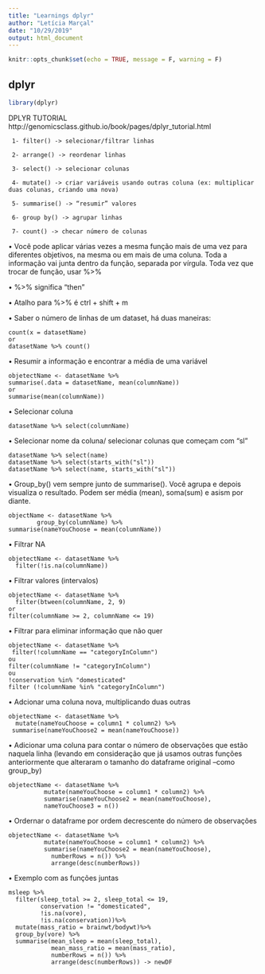 ```yaml
---
title: "Learnings dplyr"
author: "Letícia Marçal"
date: "10/29/2019"
output: html_document
---
```


```r
knitr::opts_chunk$set(echo = TRUE, message = F, warning = F)
```

## dplyr

```r
library(dplyr)
```

DPLYR TUTORIAL http://genomicsclass.github.io/book/pages/dplyr_tutorial.html

     1-	filter() -> selecionar/filtrar linhas

     2-	arrange() -> reordenar linhas 

     3-	select() -> selecionar colunas

     4-	mutate() -> criar variáveis usando outras coluna (ex: multiplicar duas colunas, criando uma nova) 

     5-	summarise() -> “resumir” valores 

     6-	group by() -> agrupar linhas 

     7-	count() -> checar número de colunas



•	Você pode aplicar várias vezes a mesma função mais de uma vez para diferentes objetivos, na mesma ou em mais de uma coluna. Toda a informação vai junta dentro da função, separada por vírgula. Toda vez que trocar de função, usar %>%


•	%>% significa "then"


•	Atalho para %>% é ctrl + shift + m


•	Saber o número de linhas de um dataset, há duas maneiras:
```
count(x = datasetName) 
or
datasetName %>% count()
```


•	Resumir a informação e encontrar a média de uma variável
```
objetectName <- datasetName %>% 
summarise(.data = datasetName, mean(columnName))
or
summarise(mean(columnName))
```


•	Selecionar coluna
```
datasetName %>% select(columnName)
```


•	Selecionar nome da coluna/ selecionar colunas que começam com “sl”
```
datasetName %>% select(name)
datasetName %>% select(starts_with("sl"))
datasetName %>% select(name, starts_with("sl"))
```


•	Group_by() vem sempre junto de summarise(). Você agrupa e depois visualiza o resultado. Podem ser média (mean), soma(sum) e asism por diante. 

```
objectName <- datasetName %>%
        group_by(columnName) %>% 
summarise(nameYouChoose = mean(columnName))
```


•	Filtrar NA
```
objetectName <- datasetName %>%
  filter(!is.na(columnName)) 
```


•	Filtrar valores (intervalos)
```
objetectName <- datasetName %>%
  filter(btween(columnName, 2, 9)
or
filter(columnName >= 2, columnName <= 19)
```


•	Filtrar para eliminar informação que não quer
```
objetectName <- datasetName %>%
 filter(!columnName == "categoryInColumn") 
ou
filter(columnName != "categoryInColumn") 
ou
!conservation %in% "domesticated"
filter (!columnName %in% "categoryInColumn")
```


•	Adcionar uma coluna nova, multiplicando duas outras
```
objetectName <- datasetName %>%
  mutate(nameYouChoose = column1 * column2) %>% 
 summarise(nameYouChoose2 = mean(nameYouChoose)) 
```


•	Adicionar uma coluna para contar o número de observações que estão naquela linha (levando em consideração que já usamos outras funções anteriormente que alteraram o tamanho do dataframe original –como group_by)
```
objetectName <- datasetName %>%
          mutate(nameYouChoose = column1 * column2) %>% 
          summarise(nameYouChoose2 = mean(nameYouChoose), 
          nameYouChoose3 = n())
```


•	Ordernar o dataframe por ordem decrescente do número de observações 

```
objetectName <- datasetName %>%
          mutate(nameYouChoose = column1 * column2) %>% 
          summarise(nameYouChoose2 = mean(nameYouChoose),
            numberRows = n()) %>%  
            arrange(desc(numberRows)) 
```


•	Exemplo com as funções juntas

```
msleep %>% 
  filter(sleep_total >= 2, sleep_total <= 19, 
         conservation != "domesticated",
         !is.na(vore),
         !is.na(conservation))%>% 
  mutate(mass_ratio = brainwt/bodywt)%>% 
  group_by(vore) %>% 
  summarise(mean_sleep = mean(sleep_total), 
            mean_mass_ratio = mean(mass_ratio),
            numberRows = n()) %>%  
            arrange(desc(numberRows)) -> newDF
```
